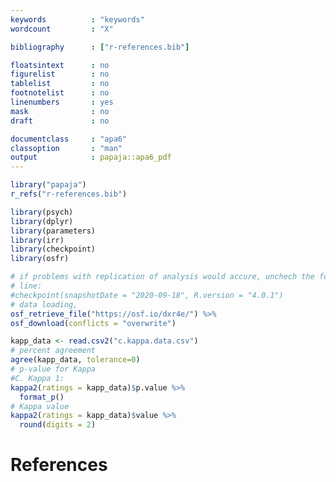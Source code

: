 ```yaml
---
keywords          : "keywords"
wordcount         : "X"

bibliography      : ["r-references.bib"]

floatsintext      : no
figurelist        : no
tablelist         : no
footnotelist      : no
linenumbers       : yes
mask              : no
draft             : no

documentclass     : "apa6"
classoption       : "man"
output            : papaja::apa6_pdf
---
```


```r
library("papaja")
r_refs("r-references.bib")
```


```r
library(psych)
library(dplyr)
library(parameters)
library(irr)
library(checkpoint)
library(osfr)

# if problems with replication of analysis would accure, unchech the follwoing
# line: 
#checkpoint(snapshotDate = "2020-09-18", R.version = "4.0.1")
# data loading,
osf_retrieve_file("https://osf.io/dxr4e/") %>%
osf_download(conflicts = "overwrite")

kapp_data <- read.csv2("c.kappa.data.csv") 
# percent agreement 
agree(kapp_data, tolerance=0) 
# p-value for Kappa
#C. Kappa 1:  
kappa2(ratings = kapp_data)$p.value %>% 
  format_p()
# Kappa value 
kappa2(ratings = kapp_data)$value %>% 
  round(digits = 2)
```



\newpage

# References

\begingroup
\setlength{\parindent}{-0.5in}
\setlength{\leftskip}{0.5in}

<div id="refs" custom-style="Bibliography"></div>
\endgroup
